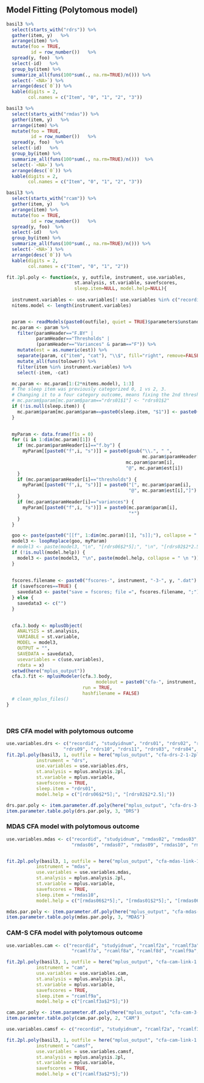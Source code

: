 
## Model Fitting (Polytomous model)

```r
basil3 %>%
  select(starts_with("rdrs")) %>%
  gather(item, y)   %>%
  arrange(item) %>%
  mutate(foo = TRUE,
         id = row_number())   %>%
  spread(y, foo)  %>%
  select(-id)   %>%
  group_by(item) %>%
  summarize_all(funs(100*sum(., na.rm=TRUE)/n())) %>%
  select(-`<NA>`) %>%
  arrange(desc(`0`)) %>%
  kable(digits = 2, 
        col.names = c("Item", "0", "1", "2", "3"))


```


```r
basil3 %>%
  select(starts_with("rmdas")) %>%
  gather(item, y)   %>%
  arrange(item) %>%
  mutate(foo = TRUE,
         id = row_number())   %>%
  spread(y, foo)  %>%
  select(-id)   %>%
  group_by(item) %>%
  summarize_all(funs(100*sum(., na.rm=TRUE)/n()))  %>%
  select(-`<NA>`) %>%
  arrange(desc(`0`)) %>%
  kable(digits = 2, 
        col.names = c("Item", "0", "1", "2", "3"))
```


```r
basil3 %>%
  select(starts_with("rcam")) %>%
  gather(item, y)   %>%
  arrange(item) %>%
  mutate(foo = TRUE,
         id = row_number())   %>%
  spread(y, foo)  %>%
  select(-id)   %>%
  group_by(item) %>%
  summarize_all(funs(100*sum(., na.rm=TRUE)/n())) %>%
  select(-`<NA>`) %>%
  arrange(desc(`0`)) %>%
  kable(digits = 2, 
        col.names = c("Item", "0", "1", "2"))
```

```r


fit.2pl.poly <- function(x, y, outfile, instrument, use.variables, 
                         st.analysis, st.variable, savefscores, 
                         sleep.item=NULL, model.help=NULL){
  
  instrument.variables <- use.variables[! use.variables %in% c("recordid", "studyid", "studyidnum")]
  nitems.model <- length(instrument.variables)


  param <- readModels(paste0(outfile), quiet = TRUE)$parameters$unstandardized
  mc.param <- param %>%
    filter(paramHeader=="F.BY" | 
           paramHeader=="Thresholds" |
           (paramHeader=="Variances" & param=="F")) %>%
    mutate(est = as.numeric(est)) %>%
    separate(param, c("item", "cat"), "\\$", fill="right", remove=FALSE, convert=TRUE) %>%
    mutate_all(funs(tolower)) %>%
    filter(item %in% instrument.variables) %>%
    select(-item, -cat)

  mc.param <- mc.param[1:(2*nitems.model), 1:3]
  # The sleep item was previously categorized 0, 1 vs 2, 3.  
  # Changing it to a four category outcome, means fixing the 2nd threshold 
  # mc.param$param[mc.param$param=="rdrs01$1"] <- "rdrs01$2"
  if (!is.null(sleep.item)) {
    mc.param$param[mc.param$param==paste0(sleep.item, "$1")] <- paste0(sleep.item, "$2")
  }
  

  myParam <- data.frame(f1s = 0)
  for (i in 1:dim(mc.param)[1]) {
    if (mc.param$paramHeader[i]=="f.by") {
      myParam[[paste0("f",i, "s")]] = paste0(gsub("\\.", " ", 
                                                  mc.param$paramHeader[i]), " ",
                                            mc.param$param[i], 
                                            "@", mc.param$est[i])
    }
    if (mc.param$paramHeader[i]=="thresholds") {
      myParam[[paste0("f",i, "s")]] = paste0("[", mc.param$param[i], 
                                             "@", mc.param$est[i],"]")
    }
    if (mc.param$paramHeader[i]=="variances") {
      myParam[[paste0("f",i, "s")]] = paste0(mc.param$param[i], 
                                             "*")
    }
  }

  goo <- paste(paste0("[[f", 1:dim(mc.param)[1], "s]];"), collapse = " \n ")
  model3 <- loopReplace(goo, myParam)
  # model3 <- paste(model3, "\n", "[rdrs06$2*5];", "\n", "[rdrs02$2*2.5];")
  if (!is.null(model.help)) {
    model3 <- paste(model3, "\n", paste(model.help, collapse = " \n "))
  }
  
  
  fscores.filename <- paste0("fscores-", instrument, "-3-", y, ".dat")
  if (savefscores==TRUE) {
    savedata3 <- paste("save = fscores; file =", fscores.filename, ";")
  } else {
    savedata3 <- c("")
  }
  

  cfa.3.body <- mplusObject(
    ANALYSIS = st.analysis,
    VARIABLE = st.variable,
    MODEL = model3,
    OUTPUT = "",
    SAVEDATA = savedata3,
    usevariables = c(use.variables),
    rdata = x)
  setwd(here("mplus_output"))
  cfa.3.fit <- mplusModeler(cfa.3.body, 
                                 modelout = paste0("cfa-", instrument, "-3-", y, ".inp"), 
                            run = TRUE,
                            hashfilename = FALSE)
  # clean_mplus_files()
}




```


### DRS CFA model with polytomous outcome
```r

use.variables.drs <- c("recordid", "studyidnum", "rdrs01", "rdrs02", "rdrs06", "rdrs07", "rdrs08", 
                     "rdrs09", "rdrs10", "rdrs11", "rdrs03", "rdrs04", "rdrs05", "rdrs12", "rdrs13")
fit.2pl.poly(basil3, 1, outfile = here("mplus_output", "cfa-drs-2-1-2pl.out"),  
           instrument = "drs", 
           use.variables = use.variables.drs,
           st.analysis = mplus.analysis.2pl,
           st.variable = mplus.variable,
           savefscores = TRUE,
           sleep.item = "rdrs01",
           model.help = c("[rdrs06$2*5];", "[rdrs02$2*2.5];"))

```




```r
drs.par.poly <- item.parameter.df.poly(here("mplus_output", "cfa-drs-3-1.out"), 3, "drs")
item.parameter.table.poly(drs.par.poly, 3, "DRS")


```


### MDAS CFA model with polytomous outcome
```r
use.variables.mdas <- c("recordid", "studyidnum", "rmdas02", "rmdas03", "rmdas04", "rmdas05", 
                        "rmdas06", "rmdas07", "rmdas09", "rmdas10", "rmdas01", "rmdas08")


fit.2pl.poly(basil3, 1, outfile = here("mplus_output", "cfa-mdas-link-1.out"),  
           instrument = "mdas", 
           use.variables = use.variables.mdas,
           st.analysis = mplus.analysis.2pl,
           st.variable = mplus.variable,
           savefscores = TRUE,
           sleep.item = "rmdas10",
           model.help = c("[rmdas06$2*5];", "[rmdas01$2*5];", "[rmdas06$3*6];"))


```

```r
mdas.par.poly <- item.parameter.df.poly(here("mplus_output", "cfa-mdas-3-1.out"), 3, "mdas")
item.parameter.table.poly(mdas.par.poly, 3, "MDAS")

```

### CAM-S CFA model with polytomous outcome
```r
use.variables.cam <- c("recordid", "studyidnum", "rcamlf2a", "rcamlf3a", "rcamlf5a", "rcamlf6a", 
                        "rcamlf7a", "rcamlf8a", "rcamlf8d", "rcamlf9a", "rcamlf1a", "rcamlf4v", "rcamlf4l")

fit.2pl.poly(basil3, 1, outfile = here("mplus_output", "cfa-cam-link-1.out"),  
           instrument = "cam", 
           use.variables = use.variables.cam,
           st.analysis = mplus.analysis.2pl,
           st.variable = mplus.variable,
           savefscores = TRUE,
           sleep.item = "rcamlf9a",
           model.help = c("[rcamlf3a$2*5];"))


```

```r
cam.par.poly <- item.parameter.df.poly(here("mplus_output", "cfa-cam-3-1.out"), 2, "cam")
item.parameter.table.poly(cam.par.poly, 2, "CAM")

```




```r
use.variables.camsf <- c("recordid", "studyidnum", "rcamlf2a", "rcamlf3a", "rcamlf1a", "rcamlf4l", "rcamlf4v")

fit.2pl.poly(basil3, 1, outfile = here("mplus_output", "cfa-cam-link-1.out"),  
           instrument = "camsf", 
           use.variables = use.variables.camsf,
           st.analysis = mplus.analysis.2pl,
           st.variable = mplus.variable,
           savefscores = TRUE,
           model.help = c("[rcamlf3a$2*5];"))

```




